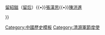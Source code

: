 {{Navbox
|name  = 清源軍節度使
|title = [[清源軍節度使]]<small>（964年后改称平海军节度使）</small>
|above = 945年－949年－978年

|group1 = <center>[[節度使]]
|list1  = [[留從效]]{{•}}[[留紹鎡]]（[[留后]]）{{•}}[[張漢思]]{{•}}[[陳洪進]]

}}<noinclude>
[[Category:中國歷史模板]]
[[Category:清源軍節度使]]
</noinclude>
